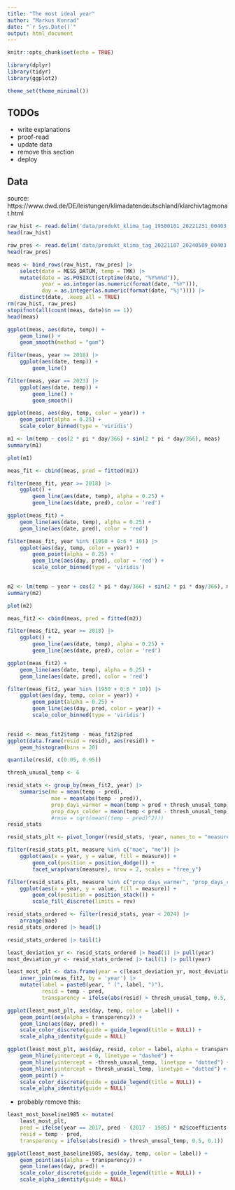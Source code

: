 ```yaml
---
title: "The most ideal year"
author: "Markus Konrad"
date: "`r Sys.Date()`"
output: html_document
---
```


```r
knitr::opts_chunk$set(echo = TRUE)
```

```r
library(dplyr)
library(tidyr)
library(ggplot2)

theme_set(theme_minimal())
```


## TODOs

- write explanations
- proof-read
- update data
- remove this section
- deploy

## Data

source: https://www.dwd.de/DE/leistungen/klimadatendeutschland/klarchivtagmonat.html

```r
raw_hist <- read.delim('data/produkt_klima_tag_19500101_20221231_00403.txt', sep = ';')
head(raw_hist)
```

```r
raw_pres <- read.delim('data/produkt_klima_tag_20221107_20240509_00403.txt', sep = ';')
head(raw_pres)
```


```r
meas <- bind_rows(raw_hist, raw_pres) |>
    select(date = MESS_DATUM, temp = TMK) |>
    mutate(date = as.POSIXct(strptime(date, "%Y%m%d")),
           year = as.integer(as.numeric(format(date, "%Y"))),
           day = as.integer(as.numeric(format(date, "%j")))) |>
    distinct(date, .keep_all = TRUE)
rm(raw_hist, raw_pres)
stopifnot(all(count(meas, date)$n == 1))
head(meas)
```

```r
ggplot(meas, aes(date, temp)) +
    geom_line() +
    geom_smooth(method = "gam")
```

```r
filter(meas, year >= 2018) |>
    ggplot(aes(date, temp)) +
        geom_line()
```

```r
filter(meas, year == 2023) |>
    ggplot(aes(date, temp)) +
        geom_line() +
        geom_smooth()
```

```r
ggplot(meas, aes(day, temp, color = year)) +
    geom_point(alpha = 0.25) +
    scale_color_binned(type = 'viridis')
```

```r
m1 <- lm(temp ~ cos(2 * pi * day/366) + sin(2 * pi * day/366), meas)
summary(m1)
```

```r
plot(m1)
```

```r
meas_fit <- cbind(meas, pred = fitted(m1))

filter(meas_fit, year >= 2018) |>
    ggplot() +
        geom_line(aes(date, temp), alpha = 0.25) +
        geom_line(aes(date, pred), color = 'red')
```

```r
ggplot(meas_fit) +
    geom_line(aes(date, temp), alpha = 0.25) +
    geom_line(aes(date, pred), color = 'red')
```



```r
filter(meas_fit, year %in% (1950 + 0:6 * 10)) |>
    ggplot(aes(day, temp, color = year)) +
        geom_point(alpha = 0.25) +
        geom_line(aes(day, pred), color = 'red') +
        scale_color_binned(type = 'viridis')
        
```



```r
m2 <- lm(temp ~ year + cos(2 * pi * day/366) + sin(2 * pi * day/366), meas)
summary(m2)
```

```r
plot(m2)
```


```r
meas_fit2 <- cbind(meas, pred = fitted(m2))

filter(meas_fit2, year >= 2018) |>
    ggplot() +
        geom_line(aes(date, temp), alpha = 0.25) +
        geom_line(aes(date, pred), color = 'red')
```

```r
ggplot(meas_fit2) +
    geom_line(aes(date, temp), alpha = 0.25) +
    geom_line(aes(date, pred), color = 'red')
```


```r
filter(meas_fit2, year %in% (1950 + 0:6 * 10)) |>
    ggplot(aes(day, temp, color = year)) +
        geom_point(alpha = 0.25) +
        geom_line(aes(day, pred, color = year)) +
        scale_color_binned(type = 'viridis')
        
```

```r
resid <- meas_fit2$temp - meas_fit2$pred
ggplot(data.frame(resid = resid), aes(resid)) +
    geom_histogram(bins = 20)
```

```r
quantile(resid, c(0.05, 0.95))
```


```r
thresh_unusal_temp <- 6

resid_stats <- group_by(meas_fit2, year) |>
    summarise(me = mean(temp - pred),
              mae = mean(abs(temp - pred)),
              prop_days_warmer = mean(temp > pred + thresh_unusal_temp),
              prop_days_colder = mean(temp < pred - thresh_unusal_temp))
              #rmse = sqrt(mean((temp - pred)^2)))
resid_stats
```

```r
resid_stats_plt <- pivot_longer(resid_stats, !year, names_to = "measure")

filter(resid_stats_plt, measure %in% c("mae", "me")) |>
    ggplot(aes(x = year, y = value, fill = measure)) +
        geom_col(position = position_dodge()) +
        facet_wrap(vars(measure), nrow = 2, scales = "free_y")
```


```r
filter(resid_stats_plt, measure %in% c("prop_days_warmer", "prop_days_colder")) |>
    ggplot(aes(x = year, y = value, fill = measure)) +
        geom_col(position = position_stack()) +
        scale_fill_discrete(limits = rev)
```



```r
resid_stats_ordered <- filter(resid_stats, year < 2024) |>
    arrange(mae)
resid_stats_ordered |> head(1)
```

```r
resid_stats_ordered |> tail(1)
```

```r
least_deviation_yr <- resid_stats_ordered |> head(1) |> pull(year)
most_deviation_yr <- resid_stats_ordered |> tail(1) |> pull(year)

least_most_plt <- data.frame(year = c(least_deviation_yr, most_deviation_yr), label = c("least deviation", "most deviation")) |>
    inner_join(meas_fit2, by = 'year') |>
    mutate(label = paste0(year, " (", label, ")"),
           resid = temp - pred,
           transparency = ifelse(abs(resid) > thresh_unusal_temp, 0.5, 0.1))

ggplot(least_most_plt, aes(day, temp, color = label)) +
    geom_point(aes(alpha = transparency)) +
    geom_line(aes(day, pred)) +
    scale_color_discrete(guide = guide_legend(title = NULL)) +
    scale_alpha_identity(guide = NULL)
```

```r
ggplot(least_most_plt, aes(day, resid, color = label, alpha = transparency)) +
    geom_hline(yintercept = 0, linetype = "dashed") +
    geom_hline(yintercept = -thresh_unusal_temp, linetype = "dotted") +
    geom_hline(yintercept = thresh_unusal_temp, linetype = "dotted") +
    geom_point() +
    scale_color_discrete(guide = guide_legend(title = NULL)) +
    scale_alpha_identity(guide = NULL)
```

- probably remove this:

```r
least_most_baseline1985 <- mutate(
    least_most_plt,
    pred = ifelse(year == 2017, pred - (2017 - 1985) * m2$coefficients[2], pred),
    resid = temp - pred,
    transparency = ifelse(abs(resid) > thresh_unusal_temp, 0.5, 0.1))

ggplot(least_most_baseline1985, aes(day, temp, color = label)) +
    geom_point(aes(alpha = transparency)) +
    geom_line(aes(day, pred)) +
    scale_color_discrete(guide = guide_legend(title = NULL)) +
    scale_alpha_identity(guide = NULL)
```


